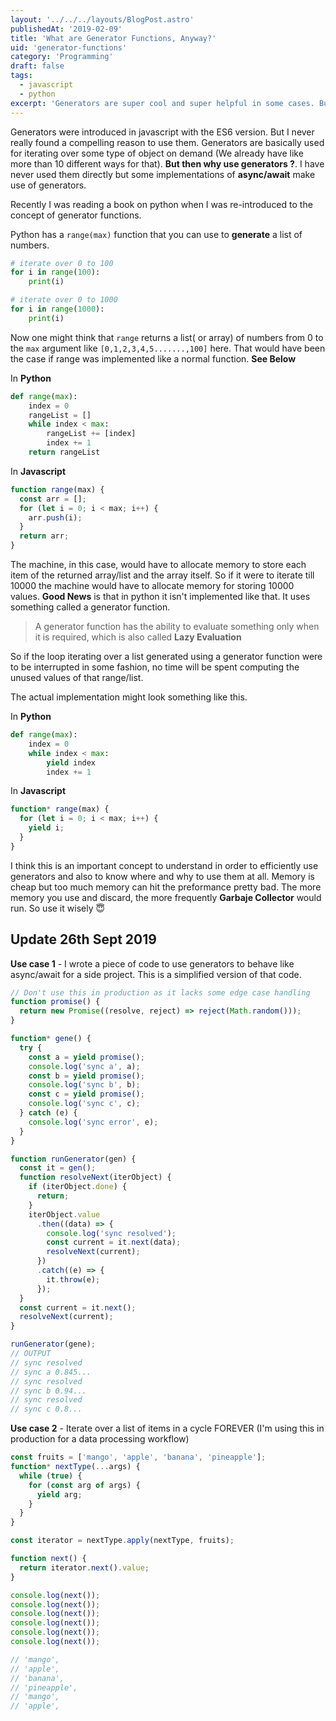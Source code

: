 ```yaml
---
layout: '../../../layouts/BlogPost.astro'
publishedAt: '2019-02-09'
title: 'What are Generator Functions, Anyway?'
uid: 'generator-functions'
category: 'Programming'
draft: false
tags:
  - javascript
  - python
excerpt: 'Generators are super cool and super helpful in some cases. But How?.'
---
```


Generators were introduced in javascript with the ES6 version. But I never really found
a compelling reason to use them.
Generators are basically used for iterating over some type of object on demand (We already have like more than 10 different ways for that).
**But then why use generators ?**. I have never used them directly but some implementations of **async/await** make use of generators.

Recently I was reading a book on python when I was re-introduced to the concept of generator functions.

Python has a `range(max)` function that you can use to **generate** a list of numbers.

```python
# iterate over 0 to 100
for i in range(100):
    print(i)

# iterate over 0 to 1000
for i in range(1000):
    print(i)
```

Now one might think that `range` returns a list( or array) of numbers from 0 to the `max` argument like `[0,1,2,3,4,5.......,100]` here.
That would have been the case if range was implemented like a normal function. **See Below**

In **Python**

```python
def range(max):
    index = 0
    rangeList = []
    while index < max:
        rangeList += [index]
        index += 1
    return rangeList
```

In **Javascript**

```js
function range(max) {
  const arr = [];
  for (let i = 0; i < max; i++) {
    arr.push(i);
  }
  return arr;
}
```

The machine, in this case, would have to allocate memory to store each item of the returned array/list and the array itself. So if it were to iterate till 10000 the machine would have
to allocate memory for storing 10000 values. **Good News** is that in python it isn't implemented like that. It uses something called a generator function.

> A generator function has the ability to evaluate something only when it is required, which is also called **Lazy Evaluation**

So if the loop iterating over a list generated using a generator function were to be interrupted in some fashion, no time will be spent computing the unused values of that range/list.

The actual implementation might look something like this.

In **Python**

```python
def range(max):
    index = 0
    while index < max:
        yield index
        index += 1
```

In **Javascript**

```js
function* range(max) {
  for (let i = 0; i < max; i++) {
    yield i;
  }
}
```

I think this is an important concept to understand in order to efficiently use generators and also to know where and why to use them at all. Memory is cheap but too much memory
can hit the preformance pretty bad. The more memory you use and discard, the more frequently **Garbaje Collector** would run. So use it wisely 😇

## Update 26th Sept 2019

**Use case 1** - I wrote a piece of code to use generators to behave like async/await for a side project.
This is a simplified version of that code.

```js
// Don't use this in production as it lacks some edge case handling
function promise() {
  return new Promise((resolve, reject) => reject(Math.random()));
}

function* gene() {
  try {
    const a = yield promise();
    console.log('sync a', a);
    const b = yield promise();
    console.log('sync b', b);
    const c = yield promise();
    console.log('sync c', c);
  } catch (e) {
    console.log('sync error', e);
  }
}

function runGenerator(gen) {
  const it = gen();
  function resolveNext(iterObject) {
    if (iterObject.done) {
      return;
    }
    iterObject.value
      .then((data) => {
        console.log('sync resolved');
        const current = it.next(data);
        resolveNext(current);
      })
      .catch((e) => {
        it.throw(e);
      });
  }
  const current = it.next();
  resolveNext(current);
}

runGenerator(gene);
// OUTPUT
// sync resolved
// sync a 0.845...
// sync resolved
// sync b 0.94...
// sync resolved
// sync c 0.8...
```

**Use case 2** - Iterate over a list of items in a cycle FOREVER (I'm using this in production for a data processing workflow)

```js
const fruits = ['mango', 'apple', 'banana', 'pineapple'];
function* nextType(...args) {
  while (true) {
    for (const arg of args) {
      yield arg;
    }
  }
}

const iterator = nextType.apply(nextType, fruits);

function next() {
  return iterator.next().value;
}

console.log(next());
console.log(next());
console.log(next());
console.log(next());
console.log(next());
console.log(next());

// 'mango',
// 'apple',
// 'banana',
// 'pineapple',
// 'mango',
// 'apple',
```
